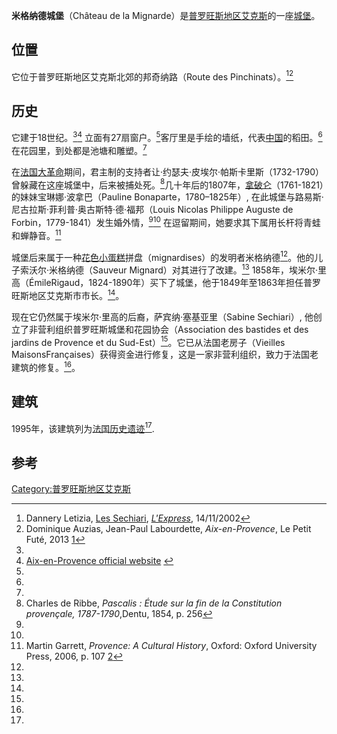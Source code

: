 {{Infobox building
| name = 米格纳德城堡
| native_name=Château de la Mignarde
| building_type = [[城堡|城堡]]
| address             = 邦奇纳路
| location_town       = [[普罗旺斯地区艾克斯|普罗旺斯地区艾克斯]]
| location_country    = [[法国|法国]]
| owner =Sabine Sechiari
| completion_date =18世纪
}}
'''米格纳德城堡'''（Château de la Mignarde）是[[普罗旺斯地区艾克斯|普罗旺斯地区艾克斯]]的一座[[城堡|城堡]]。

==位置==
它位于普罗旺斯地区艾克斯北郊的邦奇纳路（Route des Pinchinats）。<ref name="dannery">Dannery Letizia, [http://www.lexpress.fr/informations/les-sechiari_649900.html Les Sechiari], ''[[L'Express|L'Express]]'', 14/11/2002</ref><ref name="dominique">Dominique Auzias, Jean-Paul Labourdette, ''Aix-en-Provence'', Le Petit Futé, 2013 [https://books.google.com/books?id=zaMDveWb3_8C&pg=PT572&lpg=PT572&dq=Sauveur+Mignard&source=bl&ots=vM3g64w2wt&sig=5Jr6cYSLKBg1-t1_657Go5E4Itk&hl=en&sa=X&ei=NaG_Usv_FdOFhQf0uYFQ&ved=0CG0Q6AEwBw#v=onepage&q=Sauveur%20Mignard&f=false]</ref>

==历史==
它建于18世纪。<ref name="dominique"/><ref name="officialwebsite">[http://en.aixenprovencetourism.com/aix-bastides.htm Aix-en-Provence official website] {{webarchive|url=https://web.archive.org/web/20131103034927/http://en.aixenprovencetourism.com/aix-bastides.htm |date=2013-11-03 }}</ref> 立面有27扇窗户。<ref name="dominique"/>客厅里是手绘的墙纸，代表[[中国|中国]]的稻田。<ref name="dominique"/> 在花园里，到处都是池塘和雕塑。<ref name="officialwebsite"/> 

在[[法国大革命|法国大革命]]期间，君主制的支持者让·约瑟夫·皮埃尔·帕斯卡里斯（1732-1790）曾躲藏在这座城堡中，后来被捕处死。<ref>Charles de Ribbe, ''Pascalis : Étude sur la fin de la Constitution provençale, 1787-1790'',Dentu, 1854, p. 256</ref>几十年后的1807年，[[拿破仑|拿破仑]]（1761-1821）的妹妹宝琳娜·波拿巴（Pauline Bonaparte，1780–1825年）, 在此城堡与路易斯·尼古拉斯·菲利普·奥古斯特·德·福邦（Louis Nicolas Philippe Auguste de Forbin，1779-1841）发生婚外情，<ref name="dominique"/><ref name="officialwebsite"/> 在逗留期间，她要求其下属用长杆将青蛙和蝉静音。<ref>Martin Garrett, ''Provence: A Cultural History'', Oxford: Oxford University Press, 2006, p. 107 [https://books.google.com/books?id=4Ljkr1MkYVoC&pg=PA107&lpg=PA107&dq=%22Ch%C3%A2teau+de+la+Mignarde%22&source=bl&ots=9WWd9hCrzG&sig=6cvlAciaotA5oByB-Uuwwg1i7WQ&hl=en&sa=X&ei=-q-_UrbmB4mqhAfgjoGwDA&ved=0CGgQ6AEwBzgK#v=onepage&q=%22Ch%C3%A2teau%20de%20la%20Mignarde%22&f=false]</ref>

城堡后来属于一种[[花色小蛋糕|花色小蛋糕]]拼盘（mignardises）的发明者米格纳德<ref name="dannery"/>。他的儿子索沃尔·米格纳德（Sauveur Mignard）对其进行了改建。<ref name="officialwebsite"/> 1858年，埃米尔·里高（ÉmileRigaud，1824-1890年）买下了城堡，他于1849年至1863年担任普罗旺斯地区艾克斯市市长。<ref name="dannery"/>。 

现在它仍然属于埃米尔·里高的后裔，萨宾纳·塞基亚里（Sabine Sechiari）, 他创立了非营利组织普罗旺斯城堡和花园协会（Association des bastides et des jardins de Provence et du Sud-Est）<ref name="dannery"/>。它已从法国老房子（Vieilles MaisonsFrançaises）获得资金进行修复，这是一家非营利组织，致力于法国老建筑的修复。<ref name="dannery"/>。

==建筑==
1995年，该建筑列为[[法国历史遗迹|法国历史遗迹]]<ref name="dominique"/>.

==参考==
{{Reflist}}
{{coord|43.5663|N|5.4758|E|source:wikidata|display=title}}
[[Category:普罗旺斯地区艾克斯|Category:普罗旺斯地区艾克斯]]